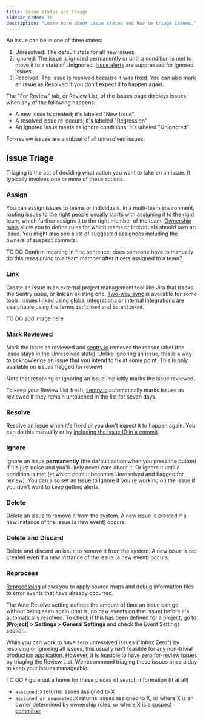 ```yaml
---
title: Issue States and Triage
sidebar_order: 30
description: "Learn more about issue states and how to triage issues."
---
```


An issue can be in one of three states:

1. Unresolved: The default state for all new issues.
2. Ignored: The issue is ignored permanently or until a condition is met to move it to a state of Unignored. [Issue alerts](/product/alerts-notifications/issue-alerts/) are suppressed for ignored issues.
3. Resolved: The issue is resolved because it was fixed. You can also mark an issue as Resolved if you don't expect it to happen again.

The "For Review" tab, or Review List, of the Issues page displays issues when any of the following happens:

- A new issue is created; it's labeled "New Issue"
- A resolved issue re-occurs; it's labeled "Regression"
- An ignored issue meets its ignore conditions; it's labeled "Unignored"

For-review issues are a subset of all unresolved issues.

## Issue Triage

Triaging is the act of deciding what action you want to take on an issue. It typically involves one or more of these actions.

### Assign

You can assign issues to teams or individuals. In a multi-team environment, routing issues to the right people usually starts with assigning it to the right team, which further assigns it to the right member of the team. [Ownership rules](/product/error-monitoring/issue-owners/) allow you to define rules for which teams or individuals should own an issue. You might also see a list of suggested assignees including the owners of suspect commits.

TO DO Confirm meaning in first sentence; does someone have to manually do this reassigning to a team member after it gets assigned to a team?

### Link

Create an issue in an external project management tool like Jira that tracks the Sentry issue, or link an existing one. [Two-way sync](/product/sentry-basics/guides/getting-started/#33-issue-tracking) is available for some tools. Issues linked using [global integrations](/product/integrations/integration-platform/#public-integrations) or [internal integrations](/product/integrations/integration-platform/#internal-integrations) are searchable using the terms `is:linked` and `is:unlinked`.

TO DO add image here

### Mark Reviewed

Mark the issue as reviewed and [sentry.io](https://sentry.io) removes the reason label (the issue stays in the Unresolved state). Unlike ignoring an issue, this is a way to acknowledge an issue that you intend to fix at some point. This is only available on issues flagged for review)

Note that resolving or ignoring an issue implicitly marks the issue reviewed.

To keep your Review List fresh, [sentry.io](https://sentry.io) automatically marks issues as reviewed if they remain untouched in the list for seven days.

### Resolve

Resolve an issue when it's fixed or you don't expect it to happen again. You can do this manually or by [including the issue ID in a commit](/product/integrations/gitlab/#resolve-via-commit-or-pull-request).

### Ignore

Ignore an issue **permanently** (the default action when you press the button) if it's just noise and you'll likely never care about it. Or ignore it until a condition is met (at which point it becomes Unresolved and flagged for review). You can also set an issue to Ignore if you're working on the issue if you don't want to keep getting alerts.

### Delete

Delete an issue to remove it from the system. A new issue is created if a new instance of the issue (a new event) occurs.

### Delete and Discard

Delete and discard an issue to remove it from the system. A new issue is not created even if a new instance of the issue (a new event) occurs.

### Reprocess

[Reprocessing](/product/error-monitoring/reprocessing/) allows you to apply source maps and debug information files to error events that have already occurred.

<Note>

The Auto Resolve setting defines the amount of time an issue can go without being seen again (that is, no new events on that issue) before it's automatically resolved. To check if this has been defined for a project, go to **[Project] > Settings > General Settings** and check the Event Settings section.

</Note>

While you can work to have zero unresolved issues ("Inbox Zero") by resolving or ignoring all issues, this usually isn't feasible for any non-trivial production application. However, it is feasible to have zero for-review issues by triaging the Review List. We recommend triaging these issues once a day to keep your issues manageable.


TO DO Figure out a home for these pieces of search information (if at all)
- `assigned:X` returns issues assigned to X
- `assigned_or_suggested:X` returns issues assigned to X, or where X is an owner determined by ownership rules, or where X is a [suspect committer](/product/releases/suspect-commits/)

